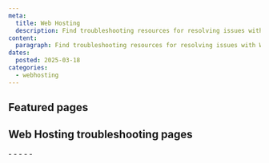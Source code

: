 ```yaml
---
meta:
  title: Web Hosting
  description: Find troubleshooting resources for resolving issues with Web Hosting.
content:
  paragraph: Find troubleshooting resources for resolving issues with Web Hosting.
dates:
  posted: 2025-03-18
categories:
  - webhosting
---
```


<ProductHeader
  productName="Web Hosting Troubleshooting"
  productLogo="webHosting"
  description="Learn how to fix common issues with Web Hosting on Scaleway."
/>

## Featured pages

<Grid>
    <DefaultCard
      title="Troubleshooting email or website access issues"
      description="This page helps you troubleshoot email or website issues in Web Hosting."
      url="/webhosting/troubleshooting/cant-access-website-mail/"
      label="See more"
    />
    <DefaultCard
      title="Troubleshooting FTP access issues"
      description="This page helps you troubleshoot FTP access issues in Web Hosting."
      url="/webhosting/troubleshooting/cant-connect-ftp/"
      label="See more"
    />
    <DefaultCard
      title="Troubleshooting DNS issues"
      description="This page helps you troubleshoot DNS issues in Web Hosting."
      url="/webhosting/troubleshooting/troubleshooting-dns-issues/"
      label="See more"
    />
</Grid>
<Grid>
    <DefaultCard
      title="Troubleshooting cPanel access issues"
      description="This page helps you troubleshoot cPanel access issues in Web Hosting."
      url="/webhosting/troubleshooting/troubleshooting-access-issues-cpanel-plesk/"
      label="See more"
    />
    <DefaultCard
      title="Troubleshooting email delivery issues"
      description="This page helps you troubleshoot email delivery issues in Web Hosting."
      url="/webhosting/troubleshooting/troubleshooting-email/"
      label="See more"
    />
</Grid>


## Web Hosting troubleshooting pages

<LinksList>
  - <LinkList to="/webhosting/troubleshooting/cant-access-website-mail/" label="Troubleshooting email or website access issues" />
  - <LinkList to="/webhosting/troubleshooting/cant-connect-ftp/" label="Troubleshooting FTP access issues" />
  - <LinkList to="/webhosting/troubleshooting/troubleshooting-dns-issues/" label="Troubleshooting DNS issues" />
  - <LinkList to="/webhosting/troubleshooting/troubleshooting-access-issues-cpanel-plesk/" label="Troubleshooting cPanel access issues" />
  - <LinkList to="/webhosting/troubleshooting/troubleshooting-email/" label="Troubleshooting email delivery issues" />
</LinksList>